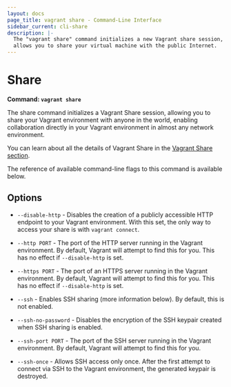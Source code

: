 ```yaml
---
layout: docs
page_title: vagrant share - Command-Line Interface
sidebar_current: cli-share
description: |-
  The "vagrant share" command initializes a new Vagrant share session, which
  allows you to share your virtual machine with the public Internet.
---
```


# Share

**Command: `vagrant share`**

The share command initializes a Vagrant Share session, allowing you to
share your Vagrant environment with anyone in the world, enabling collaboration
directly in your Vagrant environment in almost any network environment.

You can learn about all the details of Vagrant Share in the
[Vagrant Share section](/docs/share/).

The reference of available command-line flags to this command
is available below.

## Options

- `--disable-http` - Disables the creation of a publicly accessible
  HTTP endpoint to your Vagrant environment. With this set, the only way
  to access your share is with `vagrant connect`.

- `--http PORT` - The port of the HTTP server running in the Vagrant
  environment. By default, Vagrant will attempt to find this for you.
  This has no effect if `--disable-http` is set.

- `--https PORT` - The port of an HTTPS server running in the Vagrant
  environment. By default, Vagrant will attempt to find this for you.
  This has no effect if `--disable-http` is set.

- `--ssh` - Enables SSH sharing (more information below). By default, this
  is not enabled.

- `--ssh-no-password` - Disables the encryption of the SSH keypair created
  when SSH sharing is enabled.

- `--ssh-port PORT` - The port of the SSH server running in the Vagrant
  environment. By default, Vagrant will attempt to find this for you.

- `--ssh-once` - Allows SSH access only once. After the first attempt to
  connect via SSH to the Vagrant environment, the generated keypair is
  destroyed.
